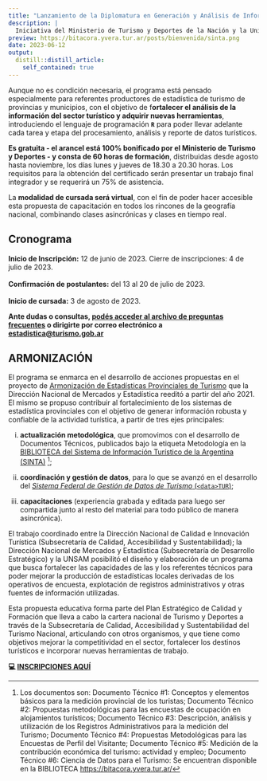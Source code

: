 ```yaml
---
title: "Lanzamiento de la Diplomatura en Generación y Análisis de Información en Turismo"
description: |
  Iniciativa del Ministerio de Turismo y Deportes de la Nación y la Universidad Nacional de San Martín (UNSAM)
preview: https://bitacora.yvera.tur.ar/posts/bienvenida/sinta.png
date: 2023-06-12
output:
  distill::distill_article:
    self_contained: true
---
```


Aunque no es condición necesaria, el programa está pensado especialmente para referentes productores de estadística de turismo de provincias y municipios, con el objetivo de f**ortalecer el análisis de la información del sector turístico y adquirir nuevas herramientas**, introduciendo el lenguaje de programación **`R`** para poder llevar adelante cada tarea y etapa del procesamiento, análisis y reporte de datos turísticos.

**Es gratuita - el arancel está 100% bonificado por el Ministerio de Turismo y Deportes - y consta de 60 horas de formación**, distribuidas desde agosto hasta noviembre, los días lunes y jueves de 18.30 a 20.30 horas. Los requisitos para la obtención del certificado serán presentar un trabajo final integrador y se requerirá un 75% de asistencia.

La **modalidad de cursada será virtual**, con el fin de poder hacer accesible esta propuesta de capacitación en todos los rincones de la geografía nacional, combinando clases asincrónicas y clases en tiempo real.

## Cronograma 

**Inicio de Inscripción:** 12 de junio de 2023. Cierre de inscripciones: 4 de julio de 2023.\
\
**Confirmación de postulantes:** del 13 al 20 de julio de 2023.\
\
**Inicio de cursada:** 3 de agosto de 2023.

**Ante dudas o consultas, [podés acceder al archivo de preguntas frecuentes](https://www.argentina.gob.ar/sites/default/files/preguntas_frecuentes_-_diplomatura_0.pdf) o dirigirte por correo electrónico a [estadistica\@turismo.gob.ar](mailto:estadistica@turismo.gob.ar){.email}**

## ARMONIZACIÓN 

El programa se enmarca en el desarrollo de acciones propuestas en el proyecto de [Armonización de Estadísticas Provinciales de Turismo](https://armonizacion.yvera.tur.ar/)
que la Dirección Nacional de Mercados y Estadística reeditó a partir del año 2021. El mismo se propuso contribuir al fortalecimiento de los sistemas de estadística provinciales con el objetivo de generar información robusta y confiable de la actividad turística, a partir de tres ejes principales:

(i) **actualización metodológica**, que promovimos con el desarrollo de Documentos Técnicos, publicados bajo la etiqueta Metodología en la [BIBLIOTECA del Sistema de Información Turístico de la Argentina (SINTA)](https://biblioteca.yvera.tur.ar/)
    [^1];

(ii) **coordinación y gestión de datos**, para lo que se avanzó en el desarrollo del [*Sistema Federal de Gestión de Datos de Turismo* (`<data>TUR`)](https://datatur.yvera.tur.ar/);

(iii) **capacitaciones** (experiencia grabada y editada para luego ser compartida junto al resto del material para todo público de manera asincrónica).

[^1]: Los documentos son: Documento Técnico \#1: Conceptos y elementos básicos para la medición provincial de los turistas; Documento Técnico \#2: Propuestas metodológicas para las encuestas de ocupación en alojamientos turísticos; Documento Técnico \#3: Descripción, análisis y utilización de los Registros Administrativos para la medición del Turismo; Documento Técnico \#4: Propuestas Metodológicas para las Encuestas de Perfil del Visitante; Documento Técnico \#5: Medición de la contribución económica del turismo: actividad y empleo; Documento Técnico \#6: Ciencia de Datos para el Turismo: Se encuentran disponible en la BIBLIOTECA <https://bitacora.yvera.tur.ar/>

El trabajo coordinado entre la Dirección Nacional de Calidad e Innovación Turística (Subsecretaría de Calidad, Accesibilidad y Sustentabilidad); la Dirección Nacional de Mercados y Estadística (Subsecretaría de Desarrollo Estratégico) y la UNSAM posibilitó el diseño y elaboración de un programa que busca fortalecer las capacidades de las y los referentes técnicos para poder mejorar la producción de estadísticas locales derivadas de los operativos de encuesta, explotación de registros administrativos y otras fuentes de información utilizadas.

Esta propuesta educativa forma parte del Plan Estratégico de Calidad y Formación que lleva a cabo la cartera nacional de Turismo y Deportes a través de la Subsecretaría de Calidad, Accesibilidad y Sustentabilidad del Turismo Nacional, articulando con otros organismos, y que tiene como objetivos mejorar la competitividad en el sector, fortalecer los destinos turísticos e incorporar nuevas herramientas de trabajo.

**💻 [INSCRIPCIONES AQUÍ](https://www.argentina.gob.ar/turismoydeportes/capacitate-turismo/diplomatura-en-generacion-y-analisis-de-informacion-en-turismo-0)**

